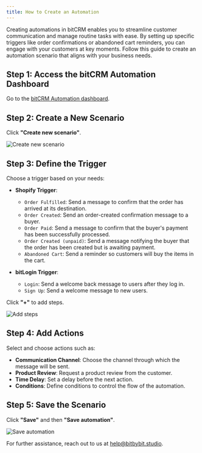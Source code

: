 ```yaml
---
title: How to Create an Automation
---
```


Creating automations in bitCRM enables you to streamline customer communication and manage routine tasks with ease. By setting up specific triggers like order confirmations or abandoned cart reminders, you can engage with your customers at key moments. Follow this guide to create an automation scenario that aligns with your business needs.

## Step 1: Access the bitCRM Automation Dashboard

Go to the [bitCRM Automation dashboard](https://app.bitbybit.studio).

## Step 2: Create a New Scenario

Click **"Create new scenario"**.

<img
  src="https://www.bitbybit.studio/images/create-new-scenario.png"
  alt="Create new scenario"
/>

## Step 3: Define the Trigger

Choose a trigger based on your needs:

- **Shopify Trigger**:

  - `Order Fulfilled`: Send a message to confirm that the order has arrived at its destination.
  - `Order Created`: Send an order-created confirmation message to a buyer.
  - `Order Paid`: Send a message to confirm that the buyer's payment has been successfully processed.
  - `Order Created (unpaid)`: Send a message notifying the buyer that the order has been created but is awaiting payment.
  - `Abandoned Cart`: Send a reminder so customers will buy the items in the cart.

- **bitLogin Trigger**:
  - `Login`: Send a welcome back message to users after they log in.
  - `Sign Up`: Send a welcome message to new users.

Click **"+"** to add steps.

<img src="https://www.bitbybit.studio/images/add-steps.png" alt="Add steps" />

## Step 4: Add Actions

Select and choose actions such as:

- **Communication Channel**: Choose the channel through which the message will be sent.
- **Product Review**: Request a product review from the customer.
- **Time Delay**: Set a delay before the next action.
- **Conditions**: Define conditions to control the flow of the automation.

## Step 5: Save the Scenario

Click **"Save"** and then **"Save automation"**.

<img
  src="https://www.bitbybit.studio/images/save-automation.png"
  alt="Save automation"
/>

For further assistance, reach out to us at help@bitbybit.studio.
